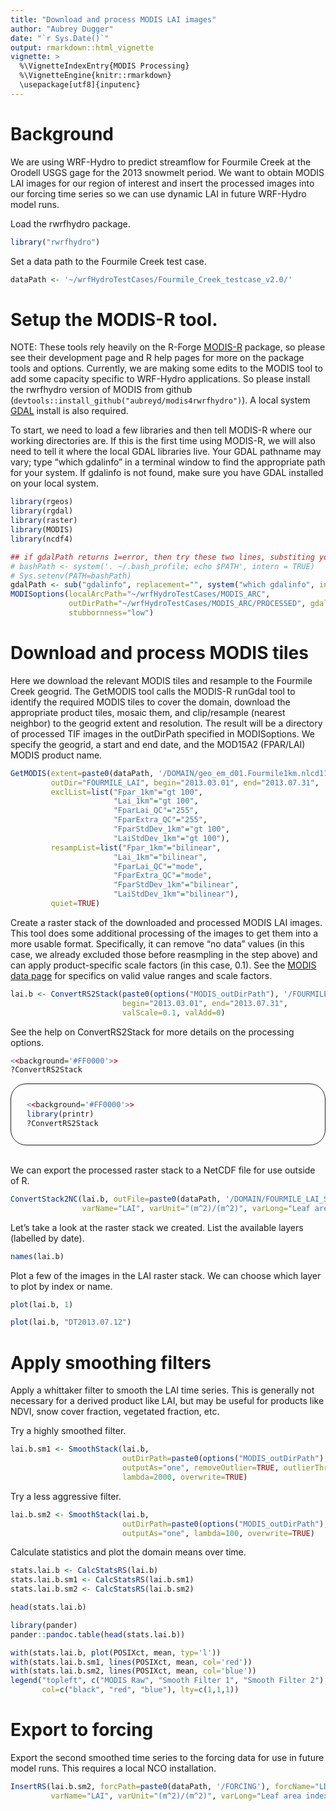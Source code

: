 ```yaml
---
title: "Download and process MODIS LAI images"
author: "Aubrey Dugger"
date: "`r Sys.Date()`"
output: rmarkdown::html_vignette
vignette: >
  %\VignetteIndexEntry{MODIS Processing}
  %\VignetteEngine{knitr::rmarkdown}
  \usepackage[utf8]{inputenc}
---
```


# Background
We are using WRF-Hydro to predict streamflow for Fourmile Creek at the Orodell USGS gage for the 2013 snowmelt period. We want to obtain MODIS LAI images for our region of interest and insert the processed images into our forcing time series so we can use dynamic LAI in future WRF-Hydro model runs.

Load the rwrfhydro package. 
```r
library("rwrfhydro")
```

Set a data path to the Fourmile Creek test case.
```r
dataPath <- '~/wrfHydroTestCases/Fourmile_Creek_testcase_v2.0/'
```

# Setup the MODIS-R tool.

NOTE: These tools rely heavily on the R-Forge <a href="https://r-forge.r-project.org/projects/modis/">MODIS-R</a> package, so please see their development page and R help pages for more on the package tools and options. Currently, we are making some edits to the MODIS tool to add some capacity specific to WRF-Hydro applications. So please install the rwrfhydro version of MODIS from github (`devtools::install_github("aubreyd/modis4rwrfhydro")`). A local system <a href="http://www.gdal.org/">GDAL</a> install is also required.

To start, we need to load a few libraries and then tell MODIS-R where our working directories are. If this is the first time using MODIS-R, we will also need to tell it where the local GDAL libraries live. Your GDAL pathname may vary; type "which gdalinfo" in a terminal window to find the appropriate path for your system. If gdalinfo is not found, make sure you have GDAL installed on your local system. 
```r
library(rgeos)
library(rgdal)
library(raster)
library(MODIS)
library(ncdf4)

## if gdalPath returns 1=error, then try these two lines, substiting your shell profile script as appropriate.
# bashPath <- system('. ~/.bash_profile; echo $PATH', intern = TRUE)
# Sys.setenv(PATH=bashPath)
gdalPath <- sub("gdalinfo", replacement="", system("which gdalinfo", intern=TRUE))
MODISoptions(localArcPath="~/wrfHydroTestCases/MODIS_ARC", 
             outDirPath="~/wrfHydroTestCases/MODIS_ARC/PROCESSED", gdalPath=gdalPath,
             stubbornness="low")
```


# Download and process MODIS tiles

Here we download the relevant MODIS tiles and resample to the Fourmile Creek geogrid. The GetMODIS tool calls the MODIS-R runGdal tool to identify the required MODIS tiles to cover the domain, download the appropriate product tiles, mosaic them, and clip/resample (nearest neighbor) to the geogrid extent and resolution. The result will be a directory of processed TIF images in the outDirPath specified in MODISoptions. We specify the geogrid, a start and end date, and the MOD15A2 (FPAR/LAI) MODIS product name.

```r
GetMODIS(extent=paste0(dataPath, '/DOMAIN/geo_em_d01.Fourmile1km.nlcd11.nc'), prodName="MOD15A2",  
         outDir="FOURMILE_LAI", begin="2013.03.01", end="2013.07.31",
         exclList=list("Fpar_1km"="gt 100", 
                       "Lai_1km"="gt 100", 
                       "FparLai_QC"="255", 
                       "FparExtra_QC"="255", 
                       "FparStdDev_1km"="gt 100", 
                       "LaiStdDev_1km"="gt 100"), 
         resampList=list("Fpar_1km"="bilinear", 
                       "Lai_1km"="bilinear", 
                       "FparLai_QC"="mode", 
                       "FparExtra_QC"="mode", 
                       "FparStdDev_1km"="bilinear", 
                       "LaiStdDev_1km"="bilinear"),
         quiet=TRUE)
```

Create a raster stack of the downloaded and processed MODIS LAI images. This tool does some additional processing of the images to get them into a more usable format. Specifically, it can remove "no data" values (in this case, we already excluded those before reasmpling in the step above) and can apply product-specific scale factors (in this case, 0.1). See the <a href="https://lpdaac.usgs.gov/products/modis_products_table">MODIS data page</a> for specifics on valid value ranges and scale factors.
```r
lai.b <- ConvertRS2Stack(paste0(options("MODIS_outDirPath"), '/FOURMILE_LAI'), "*Lai_1km.tif$", 
                         begin="2013.03.01", end="2013.07.31", 
                         valScale=0.1, valAdd=0)
```

See the help on ConvertRS2Stack for more details on the processing options.
```r
<<background='#FF0000'>>
?ConvertRS2Stack
```

<div style="border:1px solid; border-radius: 25px; padding: 12px 25px;">
```r
<<background='#FF0000'>>
library(printr)
?ConvertRS2Stack
```
</div>

<br>
We can export the processed raster stack to a NetCDF file for use outside of R.
```r
ConvertStack2NC(lai.b, outFile=paste0(dataPath, '/DOMAIN/FOURMILE_LAI_SUM13.nc'), 
                varName="LAI", varUnit="(m^2)/(m^2)", varLong="Leaf area index", varNA=-1.e+36)
```

Let's take a look at the raster stack we created. List the available layers (labelled by date).
```r
names(lai.b)
```

Plot a few of the images in the LAI raster stack. We can choose which layer to plot by index or name.
```r
plot(lai.b, 1)
```

```r
plot(lai.b, "DT2013.07.12")
```


# Apply smoothing filters

Apply a whittaker filter to smooth the LAI time series. This is generally not necessary for a derived product like LAI, but may be useful for products like NDVI, snow cover fraction, vegetated fraction, etc.

Try a highly smoothed filter.
```r
lai.b.sm1 <- SmoothStack(lai.b, 
                         outDirPath=paste0(options("MODIS_outDirPath"), '/FOURMILE_LAI_SMOOTH1'), 
                         outputAs="one", removeOutlier=TRUE, outlierThreshold=0.5, 
                         lambda=2000, overwrite=TRUE)
```

Try a less aggressive filter.
```r
lai.b.sm2 <- SmoothStack(lai.b, 
                         outDirPath=paste0(options("MODIS_outDirPath"), '/FOURMILE_LAI_SMOOTH2'), 
                         outputAs="one", lambda=100, overwrite=TRUE)
```

Calculate statistics and plot the domain means over time.
```r
stats.lai.b <- CalcStatsRS(lai.b)
stats.lai.b.sm1 <- CalcStatsRS(lai.b.sm1)
stats.lai.b.sm2 <- CalcStatsRS(lai.b.sm2)
```

```r
head(stats.lai.b)
```

```r
library(pander)
pander::pandoc.table(head(stats.lai.b))
```

```r
with(stats.lai.b, plot(POSIXct, mean, typ='l'))
with(stats.lai.b.sm1, lines(POSIXct, mean, col='red'))
with(stats.lai.b.sm2, lines(POSIXct, mean, col='blue'))
legend("topleft", c("MODIS Raw", "Smooth Filter 1", "Smooth Filter 2"), 
       col=c("black", "red", "blue"), lty=c(1,1,1))
```


# Export to forcing

Export the second smoothed time series to the forcing data for use in future model runs. This requires a local NCO installation.
```r
InsertRS(lai.b.sm2, forcPath=paste0(dataPath, '/FORCING'), forcName="LDASIN_DOMAIN1", 
         varName="LAI", varUnit="(m^2)/(m^2)", varLong="Leaf area index", overwrite=TRUE)
```
<br><br>



